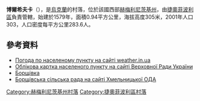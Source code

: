 {{coord|49|44|57|N|26|32|21|E|scale:30000|display=title}}

'''博爾希夫卡'''（{{lang-uk|Борщівка}}），是[[烏克蘭|烏克蘭]]的村落，位於該國西部[[赫梅利尼茨基州|赫梅利尼茨基州]]，由[[捷奧菲波利區|捷奧菲波利區]]負責管轄，始建於1579年，面積0.94平方公里，海拔高度305米，2001年人口303，人口密度每平方公里283.6人。

==參考資料==
*[http://weather.in.ua/ua/hmel'nickaja/1901 Погода по населеному пункту на сайті weather.in.ua] {{Wayback|url=http://weather.in.ua/ua/hmel'nickaja/1901 |date=20160305202730 }}
*[http://gska2.rada.gov.ua/pls/z7502/A005?rdat1=24.09.2007&rf7571=36884 Облікова картка населеного пункту на сайті Верховної Ради України]{{dead link|date=2017年11月 |bot=InternetArchiveBot |fix-attempted=yes }}
*[http://gska2.rada.gov.ua/pls/z7502/A005?rdat1=24.09.2007&rf7571=36884 Борщівка]{{dead link|date=2017年11月 |bot=InternetArchiveBot |fix-attempted=yes }}
* [https://web.archive.org/web/20110202203224/http://www.oblrada.km.ua/map/teoborsilra.php Борщівська сільська рада на сайті Хмельницької ОДА]

{{DEFAULTSORT:Борщівка}}
[[Category:赫梅利尼茨基州村落|Category:赫梅利尼茨基州村落]]
[[Category:捷奧菲波利區村落|Category:捷奧菲波利區村落]]


{{Khmelnytskyi-geo-stub}}